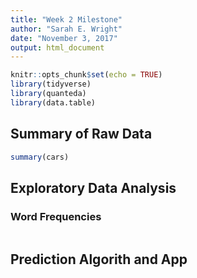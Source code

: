 ```yaml
---
title: "Week 2 Milestone"
author: "Sarah E. Wright"
date: "November 3, 2017"
output: html_document
---
```


```r
knitr::opts_chunk$set(echo = TRUE)
library(tidyverse)
library(quanteda)
library(data.table)
```

## Summary of Raw Data

```r
summary(cars)
```

## Exploratory Data Analysis

### Word Frequencies

```r

```
### 

## Prediction Algorith and App